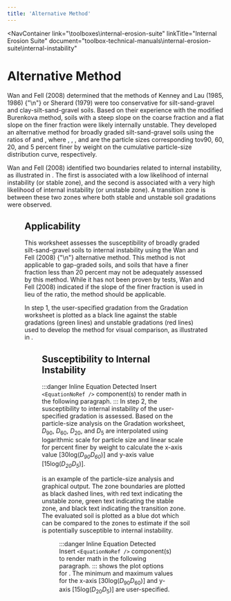 ```yaml
---
title: 'Alternative Method'
---
```



<NavContainer
link="\toolboxes\internal-erosion-suite"
linkTitle="Internal Erosion Suite"
document="toolbox-technical-manuals\internal-erosion-suite\internal-instability"

> </NavContainer>

# Alternative Method

Wan and Fell (2008) <Citation citationKey="Wan2008" /> determined that the methods of Kenney and Lau (1985, 1986) <Citation citationKey="Kenney1985"/>
{"\n"}<Citation citationKey="Kenney1986" /> or Sherard (1979) <Citation citationKey="Sherard1979" /> were too
conservative for silt-sand-gravel and clay-silt-sand-gravel soils. Based on their experience with the modified Burenkova method, soils with a steep
slope on the coarse fraction and a flat slope on the finer fraction were likely internally unstable. They developed an alternative method for broadly
graded silt-sand-gravel soils using the ratios of <EquationNoRef equation="\frac{D_{90}}{D_{60}}" /> and <EquationNoRef equation="\frac{D_{20}}{D_{5}}" />,
where <EquationNoRef equation="D_{90}" />, <EquationNoRef equation="D_{60}" />, <EquationNoRef equation="D_{20}" />, and <EquationNoRef equation="D_{5}" />
are the particle sizes corresponding tov90, 60, 20, and 5 percent finer by weight on the cumulative particle-size distribution curve, respectively.

Wan and Fell (2008) <Citation citationKey="Wan2008" /> identified two boundaries related to internal instability, as illustrated in <FigReference figKey="figure-28" />.
The first is associated with a low likelihood of internal instability (or stable zone), and the second is associated with a very high likelihood of
internal instability (or unstable zone). A transition zone is between these two zones where both stable and unstable soil gradations were observed.

<Figure
  figKey="figure-28"
  src="figures\toolbox-technical-manuals\internal-erosion-suite\internal-instability\v1.0\figures\figure28.png"
  alt="Step 2 of Alternative Method worksheet: Graphical output."
  caption="Step 2 of Alternative Method worksheet: Graphical output."
/>

## Applicability

This worksheet assesses the susceptibility of broadly graded silt-sand-gravel soils to internal instability using the Wan and Fell (2008)
{"\n"}<Citation citationKey="Wan2008" /> alternative method. This method is not applicable to gap-graded soils, and soils that have a finer fraction
less than 20 percent may not be adequately assessed by this method. While it has not been proven by tests, Wan and Fell (2008) <Citation citationKey="Wan2008" />
indicated if the slope of the finer fraction is used in lieu of the <EquationNoRef equation="\frac{D_{20}}{D_5}" /> ratio, the method should
be applicable.

In step 1, the user-specified gradation from the Gradation worksheet is plotted as a black line against the stable gradations (green lines) and
unstable gradations (red lines) used to develop the method for visual comparison, as illustrated in <FigReference figKey="figure-29" />.

<Figure
  figKey="figure-29"
  src="figures\toolbox-technical-manuals\internal-erosion-suite\internal-instability\v1.0\figures\figure29.png"
  alt="Step 2 of Alternative Method worksheet: Plot options."
  caption="Step 2 of Alternative Method worksheet: Plot options."
/>

## Susceptibility to Internal Instability

:::danger Inline Equation Detected
Insert `<EquationNoRef />` component(s) to render math in the following paragraph.
:::
In step 2, the susceptibility to internal instability of the user-specified gradation is assessed. Based on the particle-size analysis on the
Gradation worksheet, <em>D</em><sub>90</sub>, <em>D</em><sub>60</sub>, <em>D</em><sub>20</sub>, and <em>D</em><sub>5</sub> are interpolated using
logarithmic scale for particle size and linear scale for percent finer by weight to calculate the x-axis value
[30log(<em>D<sub>90</sub>D<sub>60</sub></em>)] and y-axis value [15log(<em>D<sub>20</sub>D<sub>5</sub></em>)].

<FigReference figKey="figure-30" /> is an example of the particle-size analysis and graphical output. The zone boundaries are plotted as black dashed
lines, with red text indicating the unstable zone, green text indicating the stable zone, and black text indicating the transition zone. The evaluated
soil is plotted as a blue dot which can be compared to the zones to estimate if the soil is potentially susceptible to internal instability.

<Figure
  figKey="figure-30"
  src="figures\toolbox-technical-manuals\internal-erosion-suite\internal-instability\v1.0\figures\figure30.png"
  alt="Comparison of Kézdi and Kenney and Lau criteria (adapted from Li and Fannin 2008)."
  caption="Comparison of Kézdi and Kenney and Lau criteria (adapted from Li and Fannin 2008)."
/>

:::danger Inline Equation Detected
Insert `<EquationNoRef />` component(s) to render math in the following paragraph.
:::
<FigReference figKey="figure-31" /> shows the plot options for <FigReference figKey="figure-30" />. The minimum and maximum values for the x-axis
[30log(<em>D</em><sub>90</sub><em>D</em><sub>60</sub>)] and y-axis [15log(<em>D</em><sub>20</sub><em>D</em><sub>5</sub>)] are user-specified.

<Figure
  figKey="figure-31"
  src="figures\toolbox-technical-manuals\internal-erosion-suite\internal-instability\v1.0\figures\figure31.png"
  alt="Kenney and Lau (1985, 1986) internal instability criteria in (F, H) space."
  caption="Kenney and Lau (1985, 1986) internal instability criteria in (F, H) space."
/>

<CitationFootnote />
